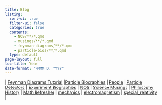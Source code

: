 ```yaml
---
title: Blog
listing: 
  sort-ui: true
  filter-ui: false
  categories: true
  contents: 
    - NOS/**/*.qmd
    - musings/**/*.qmd
    - feynman-diagrams/**/*.qmd
    - particle-bios/**/*.qmd 
  type: default
page-layout: full
toc-title: Year
date-format: "MMMM D, YYYY"
---
```


::: {.small-links}
\| [Feynman Diagrams Tutorial](https://chipbrock.github.io/FeynmanDiagramsEveryone/) 
\|[Particle Biographies](./particle-bios/index.html) \| [People](./math/index.html) \|
[Particle Detectors](./math/index.html) \| [Experiment Biographies](./math/index.html)
\| [NOS](./NOS/index.html) \| [Science Musings](./math/index.html) \| [Philosophy](./math/index.html) [History](./math/index.html)
\| [Math Refresher](./math/index.html) \| [mechanics](./mechanics/index.html) \| [electromagnetism](./electromagnetism/index.html) \| [special_relativity](./special_relativity/index.html) \|
:::


<br>

